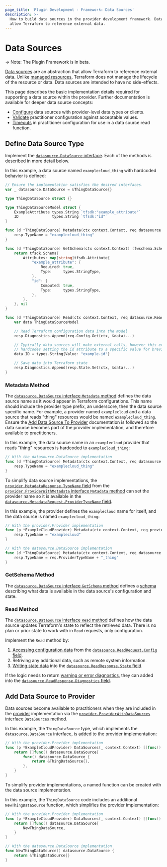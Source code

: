 ```yaml
---
page_title: 'Plugin Development - Framework: Data Sources'
description: >-
  How to build data sources in the provider development framework. Data sources
  allow Terraform to reference external data.
---
```


# Data Sources

-> Note: The Plugin Framework is in beta.

[Data sources](/terraform/language/data-sources) are an abstraction that allow Terraform to reference external data. Unlike [managed resources](/terraform/language/resources), Terraform does not manage the lifecycle of the resource or data. Data sources are intended to have no side-effects.

This page describes the basic implementation details required for supporting a data source within the provider. Further documentation is available for deeper data source concepts:

- [Configure](/terraform/plugin/framework/data-sources/configure) data sources with provider-level data types or clients.
- [Validate](/terraform/plugin/framework/data-sources/validate-configuration) practitioner configuration against acceptable values.
- [Timeouts](/terraform/plugin/framework/data-sources/timeouts) in practitioner configuration for use in a data source read function.

## Define Data Source Type

Implement the [`datasource.DataSource` interface](https://pkg.go.dev/github.com/hashicorp/terraform-plugin-framework/datasource#DataSource). Each of the methods is described in more detail below.

In this example, a data source named `examplecloud_thing` with hardcoded behavior is defined:

```go
// Ensure the implementation satisfies the desired interfaces.
var _ datasource.DataSource = &ThingDataSource{}

type ThingDataSource struct {}

type ThingDataSourceModel struct {
	ExampleAttribute types.String `tfsdk:"example_attribute"`
	ID               types.String `tfsdk:"id"`
}

func (d *ThingDataSource) Metadata(ctx context.Context, req datasource.MetadataRequest, resp *datasource.MetadataResponse) {
	resp.TypeName = "examplecloud_thing"
}

func (d *ThingDataSource) GetSchema(ctx context.Context) (fwschema.Schema, diag.Diagnostics) {
	return tfsdk.Schema{
		Attributes: map[string]tfsdk.Attribute{
			"example_attribute": {
				Required: true,
				Type:     types.StringType,
			},
			"id": {
				Computed: true,
				Type:     types.StringType,
			},
		},
	}, nil
}

func (d *ThingDataSource) Read(ctx context.Context, req datasource.ReadRequest, resp *datasource.ReadResponse) {
	var data ThingDataSourceModel

	// Read Terraform configuration data into the model
	resp.Diagnostics.Append(req.Config.Get(ctx, &data)...)

	// Typically data sources will make external calls, however this example
	// hardcodes setting the id attribute to a specific value for brevity.
	data.ID = types.String{Value: "example-id"}

	// Save data into Terraform state
	resp.Diagnostics.Append(resp.State.Set(ctx, &data)...)
}
```

### Metadata Method

The [`datasource.DataSource` interface `Metadata` method](https://pkg.go.dev/github.com/hashicorp/terraform-plugin-framework/datasource#DataSource.Metadata) defines the data source name as it would appear in Terraform configurations. This name should include the provider type prefix, an underscore, then the data source specific name. For example, a provider named `examplecloud` and a data source that reads "thing" resources would be named `examplecloud_thing`. Ensure the [Add Data Source To Provider](#add-data-source-to-provider) documentation is followed so the data source becomes part of the provider implementation, and therefore available to practitioners.

In this example, the data source name in an `examplecloud` provider that reads "thing" resources is hardcoded to `examplecloud_thing`:

```go
// With the datasource.DataSource implementation
func (d *ThingDataSource) Metadata(ctx context.Context, req datasource.MetadataRequest, resp *datasource.MetadataResponse) {
	resp.TypeName = "examplecloud_thing"
}
```

To simplify data source implementations, the [`provider.MetadataResponse.TypeName` field](https://pkg.go.dev/github.com/hashicorp/terraform-plugin-framework/provider#MetadataResponse.TypeName) from the [`provider.ProviderWithMetadata` interface `Metadata` method](https://pkg.go.dev/github.com/hashicorp/terraform-plugin-framework/provider#ProviderWithMetadata.Metadata) can set the provider name so it is available in the [`datasource.MetadataRequest.ProviderTypeName` field](https://pkg.go.dev/github.com/hashicorp/terraform-plugin-framework/datasource#MetadataRequest.ProviderTypeName).

In this example, the provider defines the `examplecloud` name for itself, and the data source is named `examplecloud_thing`:

```go
// With the provider.Provider implementation
func (p *ExampleCloudProvider) Metadata(ctx context.Context, req provider.MetadataRequest, resp *provider.MetadataResponse) {
	resp.TypeName = "examplecloud"
}

// With the datasource.DataSource implementation
func (d *ThingDataSource) Metadata(ctx context.Context, req datasource.MetadataRequest, resp *datasource.MetadataResponse) {
	resp.TypeName = req.ProviderTypeName + "_thing"
}
```

### GetSchema Method

The [`datasource.DataSource` interface `GetSchema` method](https://pkg.go.dev/github.com/hashicorp/terraform-plugin-framework/datasource#DataSource.GetSchema) defines a [schema](/terraform/plugin/framework/schemas) describing what data is available in the data source's configuration and state.

### Read Method

The [`datasource.DataSource` interface `Read` method](https://pkg.go.dev/github.com/hashicorp/terraform-plugin-framework/datasource#DataSource.Read) defines how the data source updates Terraform's state to reflect the retrieved data. There is no plan or prior state to work with in `Read` requests, only configuration.

Implement the `Read` method by:

1. [Accessing configuration data](/terraform/plugin/framework/accessing-values) from the [`datasource.ReadRequest.Config` field](https://pkg.go.dev/github.com/hashicorp/terraform-plugin-framework/datasource#ReadRequest.Config).
1. Retriving any additional data, such as remote system information.
1. [Writing state data](/terraform/plugin/framework/writing-state) into the [`datasource.ReadResponse.State` field](https://pkg.go.dev/github.com/hashicorp/terraform-plugin-framework/datasource#ReadResponse.State).

If the logic needs to return [warning or error diagnostics](/terraform/plugin/framework/diagnostics), they can added into the [`datasource.ReadResponse.Diagnostics` field](https://pkg.go.dev/github.com/hashicorp/terraform-plugin-framework/datasource#ReadResponse.Diagnostics).

## Add Data Source to Provider

Data sources become available to practitioners when they are included in the [provider](/terraform/plugin/framework/providers) implementation via the [`provider.ProviderWithDataSources` interface `DataSources` method](https://pkg.go.dev/github.com/hashicorp/terraform-plugin-framework/provider#ProviderWithDataSources.DataSources).

In this example, the `ThingDataSource` type, which implements the `datasource.DataSource` interface, is added to the provider implementation:

```go
// With the provider.Provider implementation
func (p *ExampleCloudProvider) DataSources(_ context.Context) []func() datasource.DataSource {
	return []func() datasource.DataSource{
		func() datasource.DataSource {
			return &ThingDataSource{},
		},
	}
}
```

To simplify provider implementations, a named function can be created with the data source implementation.

In this example, the `ThingDataSource` code includes an additional `NewThingDataSource` function, which simplifies the provider implementation:

```go
// With the provider.Provider implementation
func (p *ExampleCloudProvider) DataSources(_ context.Context) []func() datasource.DataSource {
	return []func() datasource.DataSource{
		NewThingDataSource,
	}
}

// With the datasource.DataSource implementation
func NewThingDataSource() datasource.DataSource {
	return &ThingDataSource{}
}
```
